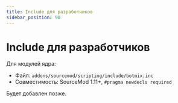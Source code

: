 ```yaml
---
title: Include для разработчиков
sidebar_position: 90
---
```


# Include для разработчиков

Для модулей ядра:

- Файл: `addons/sourcemod/scripting/include/botmix.inc`  
- Совместимость: SourceMod 1.11+, `#pragma newdecls required`

Будет добавлен позже.
